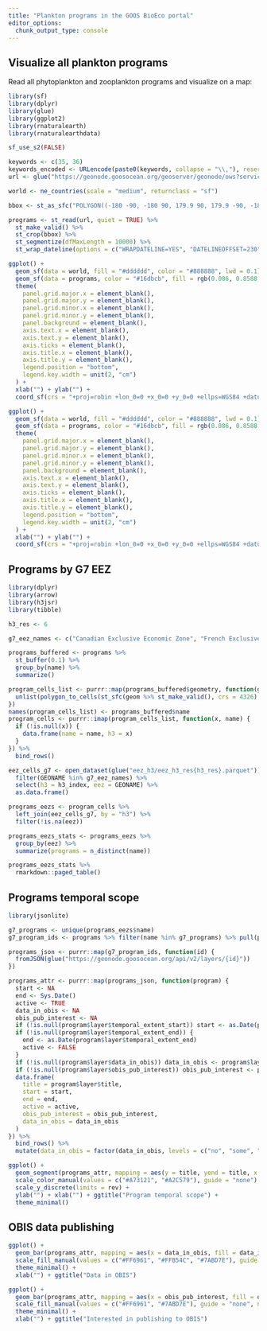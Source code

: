 ```yaml
---
title: "Plankton programs in the GOOS BioEco portal"
editor_options: 
  chunk_output_type: console
---
```


## Visualize all plankton programs

Read all phytoplankton and zooplankton programs and visualize on a map:

```r
library(sf)
library(dplyr)
library(glue)
library(ggplot2)
library(rnaturalearth)
library(rnaturalearthdata)

sf_use_s2(FALSE)

keywords <- c(35, 36)
keywords_encoded <- URLencode(paste0(keywords, collapse = "\\,"), reserved = TRUE)
url <- glue("https://geonode.goosocean.org/geoserver/geonode/ows?service=WFS&version=1.0.0&request=GetFeature&typeName=geonode%3Aall_layers&maxFeatures=10000&outputFormat=application%2Fjson&viewparams=where:where%20(array%5B{keywords_encoded}%5D%20%26%26%20keywords)")

world <- ne_countries(scale = "medium", returnclass = "sf")

bbox <- st_as_sfc("POLYGON((-180 -90, -180 90, 179.9 90, 179.9 -90, -180 -90))", crs = 4326)

programs <- st_read(url, quiet = TRUE) %>%
  st_make_valid() %>%
  st_crop(bbox) %>%
  st_segmentize(dfMaxLength = 10000) %>%
  st_wrap_dateline(options = c("WRAPDATELINE=YES", "DATELINEOFFSET=230"))

ggplot() +
  geom_sf(data = world, fill = "#dddddd", color = "#888888", lwd = 0.1) +
  geom_sf(data = programs, color = "#16dbcb", fill = rgb(0.086, 0.8588, 0.796, 0.1), size = 0.5, linewidth = 0.25) +
  theme(
    panel.grid.major.x = element_blank(),
    panel.grid.major.y = element_blank(),
    panel.grid.minor.x = element_blank(),
    panel.grid.minor.y = element_blank(), 
    panel.background = element_blank(),
    axis.text.x = element_blank(),
    axis.text.y = element_blank(),
    axis.ticks = element_blank(),
    axis.title.x = element_blank(),
    axis.title.y = element_blank(),
    legend.position = "bottom",
    legend.key.width = unit(2, "cm")
  ) +
  xlab("") + ylab("") +
  coord_sf(crs = "+proj=robin +lon_0=0 +x_0=0 +y_0=0 +ellps=WGS84 +datum=WGS84 +units=m +no_defs" )
```

```r
ggplot() +
  geom_sf(data = world, fill = "#dddddd", color = "#888888", lwd = 0.1) +
  geom_sf(data = programs, color = "#16dbcb", fill = rgb(0.086, 0.8588, 0.796, 0.1), size = 0.5, linewidth = 0.25) +
  theme(
    panel.grid.major.x = element_blank(),
    panel.grid.major.y = element_blank(),
    panel.grid.minor.x = element_blank(),
    panel.grid.minor.y = element_blank(), 
    panel.background = element_blank(),
    axis.text.x = element_blank(),
    axis.text.y = element_blank(),
    axis.ticks = element_blank(),
    axis.title.x = element_blank(),
    axis.title.y = element_blank(),
    legend.position = "bottom",
    legend.key.width = unit(2, "cm")
  ) +
  xlab("") + ylab("") +
  coord_sf(crs = "+proj=robin +lon_0=0 +x_0=0 +y_0=0 +ellps=WGS84 +datum=WGS84 +units=m +no_defs", xlim = c(-10700000, 2000000), ylim = c(1100000, 7500000))
```

## Programs by G7 EEZ

```r
library(dplyr)
library(arrow)
library(h3jsr)
library(tibble)

h3_res <- 6

g7_eez_names <- c("Canadian Exclusive Economic Zone", "French Exclusive Economic Zone", "French Guiana Exclusive Economic Zone", "French Polynesian Exclusive Economic Zone", "German Exclusive Economic Zone", "Italian Exclusive Economic Zone", "Japanese Exclusive Economic Zone", "United Kingdom Exclusive Economic Zone", "United States Exclusive Economic Zone", "United States Exclusive Economic Zone (Alaska)", "United States Exclusive Economic Zone (Hawaii)")

programs_buffered <- programs %>%
  st_buffer(0.1) %>%
  group_by(name) %>%
  summarize()

program_cells_list <- purrr::map(programs_buffered$geometry, function(geom) {
  unlist(polygon_to_cells(st_sfc(geom %>% st_make_valid(), crs = 4326), h3_res), use.names = FALSE)
})
names(program_cells_list) <- programs_buffered$name
program_cells <- purrr::imap(program_cells_list, function(x, name) {
  if (!is.null(x)) {
    data.frame(name = name, h3 = x)
  }
}) %>%
  bind_rows()

eez_cells_g7 <- open_dataset(glue("eez_h3/eez_h3_res{h3_res}.parquet")) %>%
  filter(GEONAME %in% g7_eez_names) %>%
  select(h3 = h3_index, eez = GEONAME) %>%
  as.data.frame()

programs_eezs <- program_cells %>%
  left_join(eez_cells_g7, by = "h3") %>%
  filter(!is.na(eez))

programs_eezs_stats <- programs_eezs %>%
  group_by(eez) %>%
  summarize(programs = n_distinct(name))

programs_eezs_stats %>%
  rmarkdown::paged_table()
```

## Programs temporal scope

```r
library(jsonlite)

g7_programs <- unique(programs_eezs$name)
g7_program_ids <- programs %>% filter(name %in% g7_programs) %>% pull(pk) %>% unique()

programs_json <- purrr::map(g7_program_ids, function(id) {
  fromJSON(glue("https://geonode.goosocean.org/api/v2/layers/{id}"))
})

programs_attr <- purrr::map(programs_json, function(program) {
  start <- NA
  end <- Sys.Date()
  active <- TRUE
  data_in_obis <- NA
  obis_pub_interest <- NA
  if (!is.null(program$layer$temporal_extent_start)) start <- as.Date(program$layer$temporal_extent_start)
  if (!is.null(program$layer$temporal_extent_end)) {
    end <- as.Date(program$layer$temporal_extent_end)
    active <- FALSE    
  }
  if (!is.null(program$layer$data_in_obis)) data_in_obis <- program$layer$data_in_obis
  if (!is.null(program$layer$obis_pub_interest)) obis_pub_interest <- program$layer$obis_pub_interest
  data.frame(
    title = program$layer$title,
    start = start,
    end = end,
    active = active,
    obis_pub_interest = obis_pub_interest,
    data_in_obis = data_in_obis
  )
}) %>%
  bind_rows() %>%
  mutate(data_in_obis = factor(data_in_obis, levels = c("no", "some", "all")))

ggplot() +
  geom_segment(programs_attr, mapping = aes(y = title, yend = title, x = start, xend = end, color = active), size = 2) +
  scale_color_manual(values = c("#A73121", "#A2C579"), guide = "none") +
  scale_y_discrete(limits = rev) +
  ylab("") + xlab("") + ggtitle("Program temporal scope") +
  theme_minimal()
```

## OBIS data publishing

```r
ggplot() +
  geom_bar(programs_attr, mapping = aes(x = data_in_obis, fill = data_in_obis)) +
  scale_fill_manual(values = c("#FF6961", "#FFB54C", "#7ABD7E"), guide = "none", na.value = "#eeeeee") +
  theme_minimal() +
  xlab("") + ggtitle("Data in OBIS")
```

```r
ggplot() +
  geom_bar(programs_attr, mapping = aes(x = obis_pub_interest, fill = obis_pub_interest)) +
  scale_fill_manual(values = c("#FF6961", "#7ABD7E"), guide = "none", na.value = "#eeeeee") +
  theme_minimal() +
  xlab("") + ggtitle("Interested in publishing to OBIS")
```
